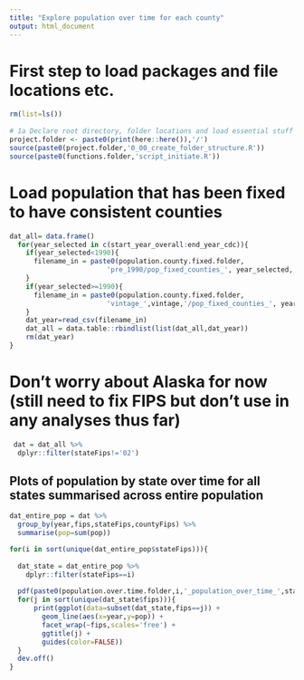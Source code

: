 ```yaml
---
title: "Explore population over time for each county"
output: html_document
---
```


# First step to load packages and file locations etc.
```r
rm(list=ls())
 
# 1a Declare root directory, folder locations and load essential stuff
project.folder <- paste0(print(here::here()),'/')
source(paste0(project.folder,'0_00_create_folder_structure.R'))
source(paste0(functions.folder,'script_initiate.R'))
```

# Load population that has been fixed to have consistent counties
```r
dat_all= data.frame()
  for(year_selected in c(start_year_overall:end_year_cdc)){
    if(year_selected<1990){
      filename_in = paste0(population.county.fixed.folder,
                        'pre_1990/pop_fixed_counties_', year_selected,'.csv')  
    }
    if(year_selected>=1990){
      filename_in = paste0(population.county.fixed.folder,
                        'vintage_',vintage,'/pop_fixed_counties_', year_selected,'.csv')
    }
    dat_year=read_csv(filename_in)
    dat_all = data.table::rbindlist(list(dat_all,dat_year))
    rm(dat_year)
}
```

# Don't worry about Alaska for now (still need to fix FIPS but don't use in any analyses thus far)
```r
 dat = dat_all %>%
  dplyr::filter(stateFips!='02')
```

## Plots of population by state over time for all states summarised across entire population
```r

dat_entire_pop = dat %>%
  group_by(year,fips,stateFips,countyFips) %>%
  summarise(pop=sum(pop))

for(i in sort(unique(dat_entire_pop$stateFips))){
  
  dat_state = dat_entire_pop %>%
    dplyr::filter(stateFips==i)
  
  pdf(paste0(population.over.time.folder,i,'_population_over_time_',start_year_overall,'_',end_year_cdc,'.pdf'),paper='a4r',height=0,width=0)
  for(j in sort(unique(dat_state$fips))){
      print(ggplot(data=subset(dat_state,fips==j)) + 
        geom_line(aes(x=year,y=pop)) +
        facet_wrap(~fips,scales='free') +
        ggtitle(j) +
        guides(color=FALSE))
  }
  dev.off()
}
```